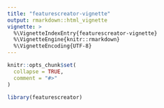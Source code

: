 ```yaml
---
title: "featurescreator-vignette"
output: rmarkdown::html_vignette
vignette: >
  %\VignetteIndexEntry{featurescreator-vignette}
  %\VignetteEngine{knitr::rmarkdown}
  %\VignetteEncoding{UTF-8}
---
```


```r
knitr::opts_chunk$set(
  collapse = TRUE,
  comment = "#>"
)
```

```r
library(featurescreator)
```
